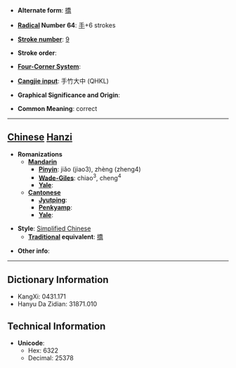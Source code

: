 * '''Alternate form''': [[撟]]

* '''[[Wiktionary:Chinese radical index| Radical]] Number 64''': [[Wiktionary:Chinese radical index 手|手]]+6 strokes

* '''[[Wiktionary:Chinese total strokes index|Stroke number]]''': [[Wiktionary:Chinese total strokes index 9|9]]

* '''Stroke order''': 

* '''[[Wiktionary:Chinese four corner index|Four-Corner System]]''': 

* '''[[Wiktionary:Chinese Cangjie index|Cangjie input]]''': 手竹大中 (QHKL)

* '''Graphical Significance and Origin''': 

* '''Common Meaning''': correct

----

== [[Chinese]] [[Hanzi]] ==

* '''Romanizations'''
** '''[[Mandarin]]'''
*** '''[[Pinyin]]''': jiǎo (jiao3), zhèng (zheng4)
*** '''[[Wade-Giles]]''': chiao<sup>3</sup>, cheng<sup>4</sup>
*** '''[[Yale]]''': 
** '''[[Cantonese]]'''
*** '''[[Jyutping]]''':
*** '''[[Penkyamp]]''': 
*** '''[[Yale]]''': 

* '''Style''': [[Simplified Chinese]] 
** '''[[Traditional Chinese|Traditional]] equivalent''': [[撟]]

* '''Other info''': 

----

== Dictionary Information ==

* KangXi: 0431.171
* Hanyu Da Zidian: 31871.010

== Technical Information ==

* '''Unicode''':
** Hex: 6322
** Decimal: 25378